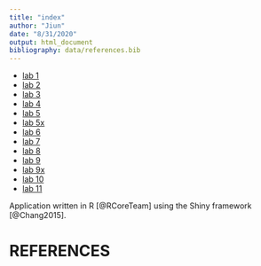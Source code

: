 ```yaml
---
title: "index"
author: "Jiun"
date: "8/31/2020"
output: html_document
bibliography: data/references.bib
---
```

* [lab 1](Lab1-Jiun.html)
* [lab 2](paper.html)
* [lab 3](lab-3a-Jiun.html)
* [lab 4](Lab4Jiun.html)
* [lab 5](Lab5Jiun.html)
* [lab 5x ](Lab5XJiun.html)
* [lab 6](Lab6-Jiun.html)
* [lab 7](Lab7Vignette.html)
* [lab 8](lab8Jiun.html)
* [lab 9](Lab-9-A.html)
* [lab 9x](lab-9-B.html)
* [lab 10](lab10.html)
* [lab 11](lab11.html)

Application written in R [@RCoreTeam] using the Shiny framework [@Chang2015].

# REFERENCES
